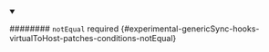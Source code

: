 
<details className="config-field" data-expandable="false" open>
<summary>

######## `notEqual` <span className="config-field-required" data-required="false">required</span> <span className="config-field-type"></span> <span className="config-field-default"></span> <span className="config-field-enum"></span> {#experimental-genericSync-hooks-virtualToHost-patches-conditions-notEqual}



</summary>



</details>
